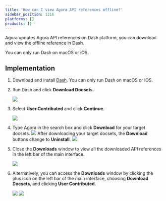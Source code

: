 ```yaml
---
title: 'How can I view Agora API references offline?'
sidebar_position: 1216
platforms: []
products: []
---
```



Agora updates Agora API references on Dash platform, you can download and view the offline reference in Dash.

<Admonition type="note">
You can only run Dash on macOS or iOS.
</Admonition>

## Implementation

1. Download and install [Dash](https://kapeli.com/dash). You can only run Dash on macOS or iOS.
2. Run Dash and click **Download Docsets.**

   ![](https://web-cdn.agora.io/docs-files/1562815959318)

3. Select **User Contributed** and click **Continue**.

   ![](https://web-cdn.agora.io/docs-files/1562815968777)

4. Type Agora in the search box and click **Download** for your target docsets.
   ![](https://web-cdn.agora.io/docs-files/1562815977504)
   After downloading your target docsets, the **Download** buttons change to **Uninstall**.
   ![](https://web-cdn.agora.io/docs-files/1562815983687)
5. Close the **Downloads** window to view all the downloaded API references in the left bar of the main interface.

   ![](https://web-cdn.agora.io/docs-files/1562815996648)

6. Alternatively, you can access the **Downloads** window by clicking the plus icon on the left bar of the main interface, choosing **Download Docsets**, and clicking **User Contributed**.

   ![](https://web-cdn.agora.io/docs-files/1562816005485)
   ![](https://web-cdn.agora.io/docs-files/1562816012084)

